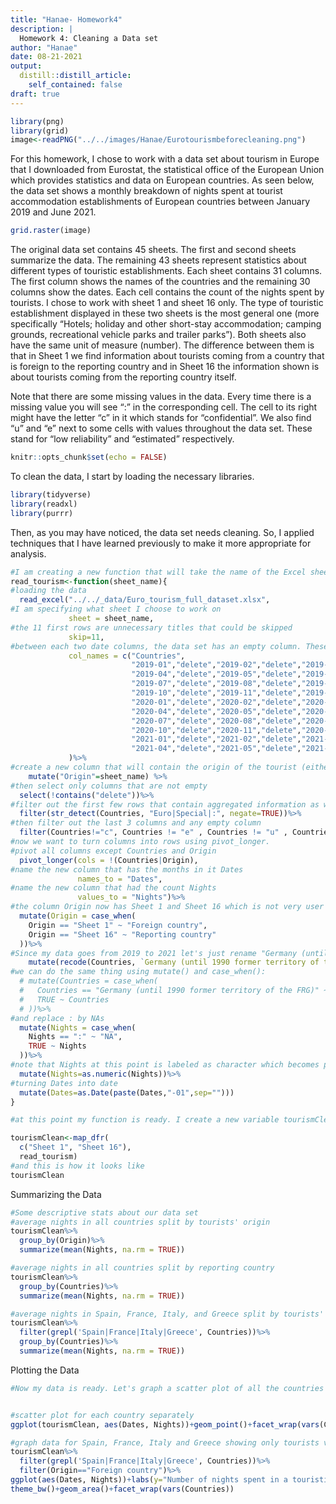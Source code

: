 ```yaml
---
title: "Hanae- Homework4"
description: |
  Homework 4: Cleaning a Data set
author: "Hanae"
date: 08-21-2021
output:
  distill::distill_article:
    self_contained: false
draft: true
---
```

```r
library(png)
library(grid)
image<-readPNG("../../images/Hanae/Eurotourismbeforecleaning.png")
```
For this homework, I chose to work with a data set about tourism in Europe that I downloaded from Eurostat, the statistical office of the European Union which provides statistics and data on European countries. As seen below, the data set shows a monthly breakdown of nights spent at tourist accommodation establishments of European countries between January 2019 and June 2021.


```r
grid.raster(image)
```

The original data set contains 45 sheets. The first and second sheets summarize the data. The remaining 43 sheets represent statistics about different types of touristic establishments. Each sheet contains 31 columns. The first column shows the names of the countries and the remaining 30 columns show the dates. Each cell contains the count of the nights spent by tourists. I chose to work with sheet 1 and sheet 16 only. The type of touristic establishment displayed in these  two sheets is the most general one (more specifically "Hotels; holiday and other short-stay accommodation; camping grounds, recreational vehicle parks and trailer parks"). Both sheets also have the same unit of measure (number). The difference between them is that in Sheet 1 we find information about tourists coming from a country that is foreign to the reporting country and in Sheet 16 the information shown is about tourists coming from the reporting country itself.

Note that there are some missing values in the data. Every time there is a missing value you will see ":" in the corresponding cell. The cell to its right might have the letter "c" in it which stands for "confidential". We also find "u" and "e" next to some cells with values throughout the data set. These stand for "low reliability" and "estimated" respectively. 

```r
knitr::opts_chunk$set(echo = FALSE)
```

To clean the data, I start by loading the necessary libraries.

```r
library(tidyverse)
library(readxl)
library(purrr)
```

Then, as you may have noticed, the data set needs cleaning. So, I applied techniques that I have learned previously to make it more appropriate for analysis.

```r
#I am creating a new function that will take the name of the Excel sheet as an argument. This will allow me to apply the "cleaning" to all the sheets of the excel file.
read_tourism<-function(sheet_name){
#loading the data
  read_excel("../../_data/Euro_tourism_full_dataset.xlsx", 
#I am specifying what sheet I choose to work on
             sheet = sheet_name, 
#the 11 first rows are unnecessary titles that could be skipped
             skip=11, 
#between each two date columns, the data set has an empty column. These need to be deleted.
             col_names = c("Countries",
                           "2019-01","delete","2019-02","delete","2019-03","delete",
                           "2019-04","delete","2019-05","delete","2019-06","delete",
                           "2019-07","delete","2019-08","delete","2019-09","delete",
                           "2019-10","delete","2019-11","delete","2019-12","delete",
                           "2020-01","delete","2020-02","delete","2020-03","delete",
                           "2020-04","delete","2020-05","delete","2020-06","delete",
                           "2020-07","delete","2020-08","delete","2020-09","delete",
                           "2020-10","delete","2020-11","delete","2020-12","delete",
                           "2021-01","delete","2021-02","delete","2021-03","delete",
                           "2021-04","delete","2021-05","delete","2021-06","delete")
             )%>% 
#create a new column that will contain the origin of the tourist (either foreign or domestic tourist)
    mutate("Origin"=sheet_name) %>% 
#then select only columns that are not empty
  select(!contains("delete"))%>% 
#filter out the first few rows that contain aggregated information as well as the last two rows that contain descriptive commentary.
  filter(str_detect(Countries, "Euro|Special|:", negate=TRUE))%>% 
#then filter out the last 3 columns and any empty column
  filter(Countries!="c", Countries != "e" , Countries != "u" , Countries != "") %>%
#now we want to turn columns into rows using pivot_longer.
#pivot all columns except Countries and Origin
  pivot_longer(cols = !(Countries|Origin),
#name the new column that has the months in it Dates
               names_to = "Dates",
#name the new column that had the count Nights
               values_to = "Nights")%>%
#the column Origin now has Sheet 1 and Sheet 16 which is not very user friendly. I use mutate to rename it appropriately 
  mutate(Origin = case_when(
    Origin == "Sheet 1" ~ "Foreign country",
    Origin == "Sheet 16" ~ "Reporting country"
  ))%>%
#Since my data goes from 2019 to 2021 let's just rename "Germany (until 1990 former territory of the FRG)" Germany
    mutate(recode(Countries, `Germany (until 1990 former territory of the FRG)`= "Germany"))%>%
#we can do the same thing using mutate() and case_when():
  # mutate(Countries = case_when(
  #   Countries == "Germany (until 1990 former territory of the FRG)" ~ "Germany", 
  #   TRUE ~ Countries
  # ))%>%
#and replace : by NAs
  mutate(Nights = case_when(
    Nights == ":" ~ "NA", 
    TRUE ~ Nights
  ))%>%
#note that Nights at this point is labeled as character which becomes problematic when plotting. Here I am turning it into numeric
  mutate(Nights=as.numeric(Nights))%>%
#turning Dates into date
  mutate(Dates=as.Date(paste(Dates,"-01",sep="")))
}

#at this point my function is ready. I create a new variable tourismClean that uses purrr to apply my function read_tourism to sheets 1 and 16.

tourismClean<-map_dfr(
  c("Sheet 1", "Sheet 16"),
  read_tourism)
#and this is how it looks like
tourismClean
```

Summarizing the Data

```r

#Some descriptive stats about our data set
#average nights in all countries split by tourists' origin
tourismClean%>%
  group_by(Origin)%>%
  summarize(mean(Nights, na.rm = TRUE))

#average nights in all countries split by reporting country
tourismClean%>%
  group_by(Countries)%>%
  summarize(mean(Nights, na.rm = TRUE))

#average nights in Spain, France, Italy, and Greece split by tourists' origin
tourismClean%>%
  filter(grepl('Spain|France|Italy|Greece', Countries))%>%
  group_by(Countries)%>%
  summarize(mean(Nights, na.rm = TRUE))

```

Plotting the Data

```r
#Now my data is ready. Let's graph a scatter plot of all the countries where Dates are on the x-axis and Nights on the y-axis


#scatter plot for each country separately
ggplot(tourismClean, aes(Dates, Nights))+geom_point()+facet_wrap(vars(Countries))

#graph data for Spain, France, Italy and Greece showing only tourists visiting from a foreign country
tourismClean%>%
  filter(grepl('Spain|France|Italy|Greece', Countries))%>%
  filter(Origin=="Foreign country")%>%
ggplot(aes(Dates, Nights))+labs(y="Number of nights spent in a touristic establishment")+scale_y_continuous(labels = scales::number)+
theme_bw()+geom_area()+facet_wrap(vars(Countries))

```
